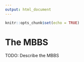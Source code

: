 ```yaml
---
output: html_document
---
```


```r
knitr::opts_chunk$set(echo = TRUE)
```

# The MBBS

TODO: Describe the MBBS

